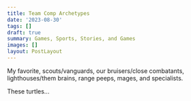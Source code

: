 ```yaml
---
title: Team Comp Archetypes
date: '2023-08-30'
tags: []
draft: true
summary: Games, Sports, Stories, and Games
images: []
layout: PostLayout
---
```


My favorite, scouts/vanguards, our bruisers/close combatants, lighthouses/them brains, range peeps, mages, and specialists.

These turtles...
